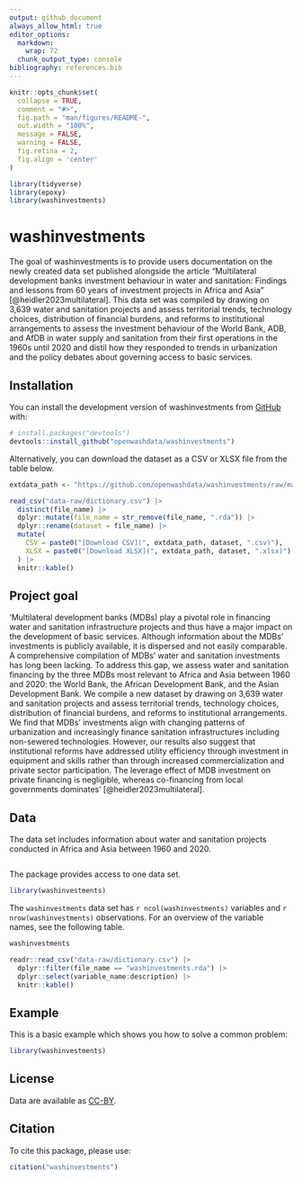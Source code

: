 ```yaml
---
output: github_document
always_allow_html: true
editor_options: 
  markdown: 
    wrap: 72
  chunk_output_type: console
bibliography: references.bib
---
```


<!-- README.md is generated from README.Rmd. Please edit that file -->

```r
knitr::opts_chunk$set(
  collapse = TRUE,
  comment = "#>",
  fig.path = "man/figures/README-",
  out.width = "100%",
  message = FALSE,
  warning = FALSE,
  fig.retina = 2,
  fig.align = 'center'
)

library(tidyverse)
library(epoxy)
library(washinvestments)
```

# washinvestments

<!-- badges: start -->
<!-- badges: end -->

The goal of washinvestments is to provide users documentation on the newly created data set published alongside the article "Multilateral development banks investment behaviour in water and sanitation: Findings and lessons from 60 years of investment projects in Africa and Asia" [@heidler2023multilateral]. This data set was compiled by drawing on 3,639 water and sanitation projects and assess territorial trends, technology choices, distribution of financial burdens, and reforms to institutional arrangements to assess the investment behaviour of the World Bank, ADB, and AfDB in water supply and sanitation from their first operations in the 1960s until 2020 and distil how they responded to trends in urbanization and the policy debates about governing access to basic services.

## Installation

You can install the development version of washinvestments from [GitHub](https://github.com/) with:

``` r
# install.packages("devtools")
devtools::install_github("openwashdata/washinvestments")
```

Alternatively, you can download the dataset as a CSV or XLSX
file from the table below.

```r

extdata_path <- "https://github.com/openwashdata/washinvestments/raw/main/inst/extdata/"

read_csv("data-raw/dictionary.csv") |> 
  distinct(file_name) |> 
  dplyr::mutate(file_name = str_remove(file_name, ".rda")) |> 
  dplyr::rename(dataset = file_name) |> 
  mutate(
    CSV = paste0("[Download CSV](", extdata_path, dataset, ".csv)"),
    XLSX = paste0("[Download XLSX](", extdata_path, dataset, ".xlsx)")
  ) |> 
  knitr::kable()

```

## Project goal

'Multilateral development banks (MDBs) play a pivotal role in financing water and sanitation infrastructure projects and thus have a major
impact on the development of basic services. Although information about the MDBs’ investments is publicly available, it is dispersed and
not easily comparable. A comprehensive compilation of MDBs’ water and sanitation investments has long been lacking. To address this
gap, we assess water and sanitation financing by the three MDBs most relevant to Africa and Asia between 1960 and 2020: the World
Bank, the African Development Bank, and the Asian Development Bank. We compile a new dataset by drawing on 3,639 water and sanitation
projects and assess territorial trends, technology choices, distribution of financial burdens, and reforms to institutional arrangements. We
find that MDBs’ investments align with changing patterns of urbanization and increasingly finance sanitation infrastructures including
non-sewered technologies. However, our results also suggest that institutional reforms have addressed utility efficiency through investment
in equipment and skills rather than through increased commercialization and private sector participation. The leverage effect of MDB investment on private financing is negligible, whereas co-financing from local governments dominates' [@heidler2023multilateral].

## Data

The data set includes information about water and sanitation projects conducted in Africa and Asia between 1960 and 2020.

![]()

The package provides access to one data set.

```r
library(washinvestments)
```

The `washinvestments` data set has `r ncol(washinvestments)`
variables and `r nrow(washinvestments)` observations. For an overview
of the variable names, see the following table.

```r
washinvestments
```

```r
readr::read_csv("data-raw/dictionary.csv") |> 
  dplyr::filter(file_name == "washinvestments.rda") |> 
  dplyr::select(variable_name:description) |> 
  knitr::kable()
```

## Example

This is a basic example which shows you how to solve a common problem:

```r
library(washinvestments)

```

## License

Data are available as 
[CC-BY](https://github.com/openwashdata/washinvestments/LICENSE.md).

## Citation

To cite this package, please use:

```r
citation("washinvestments")
```
